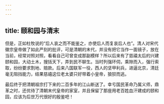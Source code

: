 ```yaml
---
---
---
```

title: 颐和园与清末
---




但是，正如杜牧说的“后人哀之而不能鉴之，亦使后人而复哀后人也”。清人对宋代徽宗皇帝做了如此严刻的批评，可是清朝的末代，并没有把它当作一面镜子，放在当前，经常对照对照，看看自己可曾变成那副模样？所以后来有了慈禧太后的兴建颐和园，大动土木，搜括天下，弄到民不聊生。当时列强环伺，乘隙而入，强行索取，纷纷要求割地、赔款。后来八国联军一役，西人的坚甲利兵，进逼北京，清廷毫无阻挡能力，结果慈禧这位老太婆只好带着小皇帝，狼狈而逃。

最后终于把清朝祖宗打下来的二百多年的江山断送了。幸亏国民革命乃属义师，鼎革之时，还优待了清朝末代皇帝的家室，并且保留了那座用老百姓血汗建成的颐和园，应该为后世万代很好的殷鉴吧！